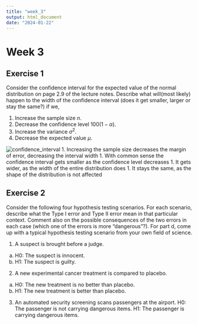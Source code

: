 ```yaml
---
title: "week_3"
output: html_document
date: "2024-01-22"
---
```


# Week 3

## Exercise 1

Consider the confidence interval for the expected value of the normal distribution on page 2.9 of the lecture notes. Describe what will(most likely) happen to the width of the confidence interval (does it get smaller, larger or stay the same?) if we,

1.  Increase the sample size $n$.
2.  Decrease the confidence level $100(1 - \alpha)$.
3.  Increase the variance $\sigma^2$.
4.  Decrease the expected value $\mu$.

![confidence_interval](./confidence_interval.png) 1. Increasing the sample size decreases the margin of error, decreasing the interval width 1. With common sense the confidence interval gets smaller as the confidence level decreases 1. It gets wider, as the width of the entire distribution does 1. It stays the same, as the shape of the distribution is not affected

## Exercise 2

Consider the following four hypothesis testing scenarios. For each scenario, describe what the Type I error and Type II error mean in that particular context. Comment also on the possible consequences of the two errors in each case (which one of the errors is more "dangerous"?). For part d, come up with a typical hypothesis testing scenario from your own field of science.

1.  A suspect is brought before a judge.


a.  H0: The suspect is innocent.
b.  H1: The suspect is guilty.

2.  A new experimental cancer treatment is compared to placebo. 

a. H0: The new treatment is no better than placebo. 
a. H1: The new treatment is better than placebo.

3.  An automated security screening scans passengers at the airport. H0: The passenger is not carrying dangerous items. H1: The passenger is carrying dangerous items.
